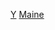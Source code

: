 {{United States topic|prefix=:Category:各年}}
{{Commons category|Maine by year}}
[[Category:緬因州各時期歷史|Y]]
[[Category:美国各州各年|Maine]]